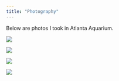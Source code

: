---
title: "Photography"
---

Below are photos I took in Atlanta Aquarium.



![](c.jpg)

![](d.jpg)

![](e.jpg)


![](f.jpg)
